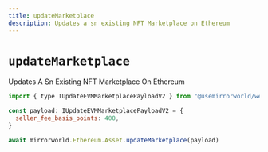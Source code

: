 ```yaml
---
title: updateMarketplace
description: Updates a sn existing NFT Marketplace on Ethereum
---
```


# `updateMarketplace`

Updates A Sn Existing NFT Marketplace On Ethereum

```js
import { type IUpdateEVMMarketplacePayloadV2 } from "@usemirrorworld/web3.js"

const payload: IUpdateEVMMarketplacePayloadV2 = {
  seller_fee_basis_points: 400,
}

await mirrorworld.Ethereum.Asset.updateMarketplace(payload)
```
